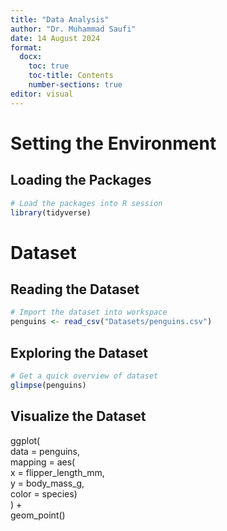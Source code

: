 ```yaml
---
title: "Data Analysis"                    
author: "Dr. Muhammad Saufi"              
date: 14 August 2024                      
format: 
  docx:
    toc: true
    toc-title: Contents
    number-sections: true
editor: visual
---
```


# Setting the Environment                          
## Loading the Packages                            

```r
# Load the packages into R session                 
library(tidyverse)                                 
```                                                

# Dataset                                          
## Reading the Dataset                             
                                                   
```r
# Import the dataset into workspace                
penguins <- read_csv("Datasets/penguins.csv")      
```                                                

## Exploring the Dataset                           

```r
# Get a quick overview of dataset                  
glimpse(penguins)                                  
```

## Visualize the Dataset

ggplot(                                   
  data = penguins,                        
  mapping = aes(                          
             x = flipper_length_mm,       
             y = body_mass_g,             
             color = species)             
) +                                       
  geom_point()
